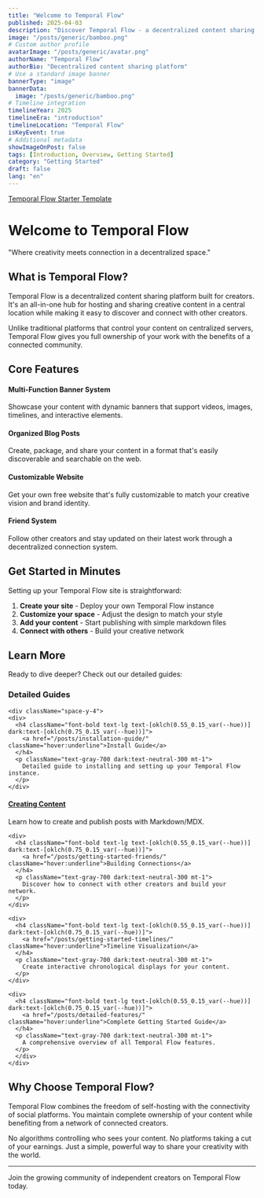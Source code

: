 ```yaml
---
title: "Welcome to Temporal Flow"
published: 2025-04-03
description: "Discover Temporal Flow - a decentralized content sharing platform designed for creative individuals."
image: "/posts/generic/bamboo.png"
# Custom author profile
avatarImage: "/posts/generic/avatar.png"
authorName: "Temporal Flow"
authorBio: "Decentralized content sharing platform"
# Use a standard image banner
bannerType: "image"
bannerData:
  image: "/posts/generic/bamboo.png"
# Timeline integration
timelineYear: 2025
timelineEra: "introduction"
timelineLocation: "Temporal Flow"
isKeyEvent: true
# Additional metadata
showImageOnPost: false
tags: [Introduction, Overview, Getting Started]
category: "Getting Started"
draft: false
lang: "en"
---
```


[Temporal Flow Starter Template](https://github.com/dndiy/Temporal-Flow) 

# Welcome to Temporal Flow

<div className="text-gray-700 dark:text-neutral-300 text-lg italic mb-8">
  "Where creativity meets connection in a decentralized space."
</div>

## What is Temporal Flow?

Temporal Flow is a decentralized content sharing platform built for creators. It's an all-in-one hub for hosting and sharing creative content in a central location while making it easy to discover and connect with other creators.

Unlike traditional platforms that control your content on centralized servers, Temporal Flow gives you full ownership of your work with the benefits of a connected community.

## Core Features

<div className="grid grid-cols-1 md:grid-cols-2 gap-4 mb-8">
  <div className="card-base p-4">
    <h4 className="font-bold mb-2">Multi-Function Banner System</h4>
    <p className="text-sm text-gray-700 dark:text-neutral-300">
      Showcase your content with dynamic banners that support videos, images, timelines, and interactive elements.
    </p>
  </div>
  
  <div className="card-base p-4">
    <h4 className="font-bold mb-2">Organized Blog Posts</h4>
    <p className="text-sm text-gray-700 dark:text-neutral-300">
      Create, package, and share your content in a format that's easily discoverable and searchable on the web.
    </p>
  </div>
  
  <div className="card-base p-4">
    <h4 className="font-bold mb-2">Customizable Website</h4>
    <p className="text-sm text-gray-700 dark:text-neutral-300">
      Get your own free website that's fully customizable to match your creative vision and brand identity.
    </p>
  </div>
  
  <div className="card-base p-4">
    <h4 className="font-bold mb-2">Friend System</h4>
    <p className="text-sm text-gray-700 dark:text-neutral-300">
      Follow other creators and stay updated on their latest work through a decentralized connection system.
    </p>
  </div>
</div>

## Get Started in Minutes

Setting up your Temporal Flow site is straightforward:

1. **Create your site** - Deploy your own Temporal Flow instance
2. **Customize your space** - Adjust the design to match your style
3. **Add your content** - Start publishing with simple markdown files
4. **Connect with others** - Build your creative network

## Learn More

Ready to dive deeper? Check out our detailed guides:

<div className="card-base p-6 mb-6">
  <h3 className="font-bold text-xl mb-4 text-gray-700 dark:text-neutral-400">Detailed Guides</h3>

    <div className="space-y-4">
    <div>
      <h4 className="font-bold text-lg text-[oklch(0.55_0.15_var(--hue))] dark:text-[oklch(0.75_0.15_var(--hue))]">
        <a href="/posts/installation-guide/" className="hover:underline">Install Guide</a>
      </h4>
      <p className="text-gray-700 dark:text-neutral-300 mt-1">
        Detailed guide to installing and setting up your Temporal Flow instance.
      </p>
    </div>

  <div className="space-y-4">
    <div>
      <h4 className="font-bold text-lg text-[oklch(0.55_0.15_var(--hue))] dark:text-[oklch(0.75_0.15_var(--hue))]">
        <a href="/posts/making-posts/" className="hover:underline">Creating Content</a>
      </h4>
      <p className="text-gray-700 dark:text-neutral-300 mt-1">
        Learn how to create and publish posts with Markdown/MDX.
      </p>
    </div>
    
    <div>
      <h4 className="font-bold text-lg text-[oklch(0.55_0.15_var(--hue))] dark:text-[oklch(0.75_0.15_var(--hue))]">
        <a href="/posts/getting-started-friends/" className="hover:underline">Building Connections</a>
      </h4>
      <p className="text-gray-700 dark:text-neutral-300 mt-1">
        Discover how to connect with other creators and build your network.
      </p>
    </div>
    
    <div>
      <h4 className="font-bold text-lg text-[oklch(0.55_0.15_var(--hue))] dark:text-[oklch(0.75_0.15_var(--hue))]">
        <a href="/posts/getting-started-timelines/" className="hover:underline">Timeline Visualization</a>
      </h4>
      <p className="text-gray-700 dark:text-neutral-300 mt-1">
        Create interactive chronological displays for your content.
      </p>
    </div>
    
    <div>
      <h4 className="font-bold text-lg text-[oklch(0.55_0.15_var(--hue))] dark:text-[oklch(0.75_0.15_var(--hue))]">
        <a href="/posts/detailed-features/" className="hover:underline">Complete Getting Started Guide</a>
      </h4>
      <p className="text-gray-700 dark:text-neutral-300 mt-1">
        A comprehensive overview of all Temporal Flow features.
      </p>
      </div>
    </div>
  </div>
</div>

## Why Choose Temporal Flow?

Temporal Flow combines the freedom of self-hosting with the connectivity of social platforms. You maintain complete ownership of your content while benefiting from a network of connected creators.

No algorithms controlling who sees your content. No platforms taking a cut of your earnings. Just a simple, powerful way to share your creativity with the world.

---

<div className="text-center text-gray-600 dark:text-gray-400 italic mt-8">
  Join the growing community of independent creators on Temporal Flow today.
</div>